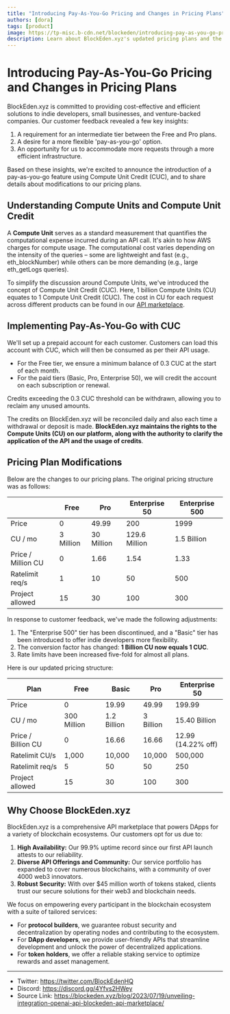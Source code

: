 ```yaml
---
title: "Introducing Pay-As-You-Go Pricing and Changes in Pricing Plans"
authors: [dora]
tags: [product]
image: https://tp-misc.b-cdn.net/blockeden/introducing-pay-as-you-go-pricing-and-plan-changes.png
description: Learn about BlockEden.xyz's updated pricing plans and the introduction of our Pay-As-You-Go option with Compute Unit Credit (CUC). We're committed to providing cost-effective and flexible solutions tailored to indie developers, small businesses, and venture-backed companies. Discover our expanded API offerings, high availability, robust security, and more. Join our community of over 4000 web3 innovators today.
---
```


# Introducing Pay-As-You-Go Pricing and Changes in Pricing Plans

BlockEden.xyz is committed to providing cost-effective and efficient solutions to indie developers, small businesses, and venture-backed companies. Our customer feedback revealed a few key insights:

1. A requirement for an intermediate tier between the Free and Pro plans.
2. A desire for a more flexible 'pay-as-you-go' option.
3. An opportunity for us to accommodate more requests through a more efficient infrastructure.

Based on these insights, we're excited to announce the introduction of a pay-as-you-go feature using Compute Unit Credit (CUC), and to share details about modifications to our pricing plans.

## Understanding Compute Units and Compute Unit Credit

A **Compute Unit** serves as a standard measurement that quantifies the computational expense incurred during an API call. It's akin to how AWS charges for compute usage. The computational cost varies depending on the intensity of the queries – some are lightweight and fast (e.g., eth_blockNumber) while others can be more demanding (e.g., large eth_getLogs queries).

To simplify the discussion around Compute Units, we've introduced the concept of Compute Unit Credit (CUC). Here, 1 billion Compute Units (CU) equates to 1 Compute Unit Credit (CUC). The cost in CU for each request across different products can be found in our [API marketplace](https://blockeden.xyz/api-marketplace).

## Implementing Pay-As-You-Go with CUC

We'll set up a prepaid account for each customer. Customers can load this account with CUC, which will then be consumed as per their API usage.

* For the Free tier, we ensure a minimum balance of 0.3 CUC at the start of each month.
* For the paid tiers (Basic, Pro, Enterprise 50), we will credit the account on each subscription or renewal.

Credits exceeding the 0.3 CUC threshold can be withdrawn, allowing you to reclaim any unused amounts.

The credits on BlockEden.xyz will be reconciled daily and also each time a withdrawal or deposit is made. **BlockEden.xyz maintains the rights to the Compute Units (CU) on our platform, along with the authority to clarify the application of the API and the usage of credits**.

## Pricing Plan Modifications

Below are the changes to our pricing plans. The original pricing structure was as follows:

|                          | Free      | Pro        | Enterprise 50 | Enterprise 500 |
| ------------------------ | --------- | ---------- | ------------- | -------------- |
| Price                    | 0         | 49.99      | 200           | 1999           |
| CU / mo                  | 3 Million | 30 Million | 129.6 Million | 1.5 Billion    |
| Price / <br />Million CU | 0         | 1.66       | 1.54          | 1.33           |
| Ratelimit req/s          | 1         | 10         | 50            | 500            |
| Project allowed          | 15        | 30         | 100           | 300            |

In response to customer feedback, we've made the following adjustments:

1. The "Enterprise 500" tier has been discontinued, and a "Basic" tier has been introduced to offer indie developers more flexibility.
2. The conversion factor has changed: **1 Billion CU now equals 1 CUC**.
3. Rate limits have been increased five-fold for almost all plans.

Here is our updated pricing structure:

| Plan     | Free | Basic | Pro  | Enterprise 50 |
| ---      | ---      | ---      | ---      | ---      |
| Price | 0 | 19.99 | 49.99 | 199.99 |
| CU / mo | 300 Million | 1.2 Billion | 3 Billion | 15.40 Billion |
| Price / <br />Billion CU | 0 | 16.66 | 16.66 | 12.99<br /> (14.22% off) |
| Ratelimit CU/s | 1,000 | 10,000 | 10,000 | 500,000 |
| Ratelimit req/s | 5 | 50 | 50 | 250 |
| Project allowed | 15 | 30 | 100 | 300 |

## Why Choose BlockEden.xyz

BlockEden.xyz is a comprehensive API marketplace that powers DApps for a variety of blockchain ecosystems. Our customers opt for us due to:

1. **High Availability:** Our 99.9% uptime record since our first API launch attests to our reliability.
2. **Diverse API Offerings and Community:** Our service portfolio has expanded to cover numerous blockchains, with a community of over 4000 web3 innovators.
3. **Robust Security:** With over $45 million worth of tokens staked, clients trust our secure solutions for their web3 and blockchain needs.

We focus on empowering every participant in the blockchain ecosystem with a suite of tailored services:

- For **protocol builders**, we guarantee robust security and decentralization by operating nodes and contributing to the ecosystem.
- For **DApp developers**, we provide user-friendly APIs that streamline development and unlock the power of decentralized applications.
- For **token holders**, we offer a reliable staking service to optimize rewards and asset management.

------

- Twitter: https://twitter.com/BlockEdenHQ
- Discord: https://discord.gg/4Yfvs2HWey
- Source Link: https://blockeden.xyz/blog/2023/07/19/unveiling-integration-openai-api-blockeden-api-marketplace/
